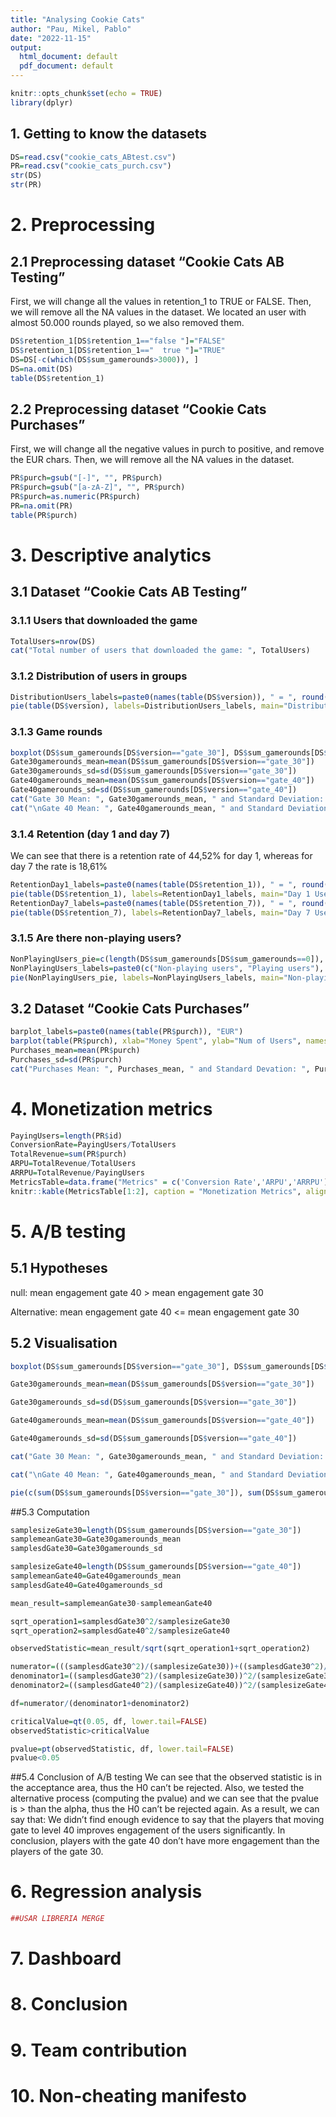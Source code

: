 ```yaml
---
title: "Analysing Cookie Cats"
author: "Pau, Mikel, Pablo"
date: "2022-11-15"
output:
  html_document: default
  pdf_document: default
---
```


```r
knitr::opts_chunk$set(echo = TRUE)
library(dplyr)
```


## 1. Getting to know the datasets
```r
DS=read.csv("cookie_cats_ABtest.csv")
PR=read.csv("cookie_cats_purch.csv")
str(DS)
str(PR)
```

# 2. Preprocessing
## 2.1 Preprocessing dataset “Cookie Cats AB Testing”
First, we will change all the values in retention_1 to TRUE or FALSE. Then, we will remove all the NA values in the dataset. We located an user with almost 50.000 rounds played, so we also removed them.
```r
DS$retention_1[DS$retention_1=="false "]="FALSE"
DS$retention_1[DS$retention_1=="  true "]="TRUE"
DS=DS[-c(which(DS$sum_gamerounds>3000)), ]
DS=na.omit(DS)
table(DS$retention_1)
```

## 2.2  Preprocessing dataset “Cookie Cats Purchases”
First, we will change all the negative values in purch to positive, and remove the EUR chars. Then, we will remove all the NA values in the dataset.
```r
PR$purch=gsub("[-]", "", PR$purch)
PR$purch=gsub("[a-zA-Z]", "", PR$purch)
PR$purch=as.numeric(PR$purch)
PR=na.omit(PR)
table(PR$purch)
```

# 3. Descriptive analytics
## 3.1 Dataset “Cookie Cats AB Testing”
### 3.1.1 Users that downloaded the game
```r
TotalUsers=nrow(DS)
cat("Total number of users that downloaded the game: ", TotalUsers)
```
### 3.1.2 Distribution of users in groups
```r
DistributionUsers_labels=paste0(names(table(DS$version)), " = ", round(100*table(DS$version)/sum(table(DS$version)), 2), "% (", table(DS$version), ")")
pie(table(DS$version), labels=DistributionUsers_labels, main="Distribution of users in groups")
```

### 3.1.3 Game rounds
```r
boxplot(DS$sum_gamerounds[DS$version=="gate_30"], DS$sum_gamerounds[DS$version=="gate_40"], xlab="Groups", ylab="Num of Rounds", names=c("Gate_30", "Gate_40"), main="Game Rounds per each group")
Gate30gamerounds_mean=mean(DS$sum_gamerounds[DS$version=="gate_30"])
Gate30gamerounds_sd=sd(DS$sum_gamerounds[DS$version=="gate_30"])
Gate40gamerounds_mean=mean(DS$sum_gamerounds[DS$version=="gate_40"])
Gate40gamerounds_sd=sd(DS$sum_gamerounds[DS$version=="gate_40"])
cat("Gate 30 Mean: ", Gate30gamerounds_mean, " and Standard Deviation: ", Gate30gamerounds_sd)
cat("\nGate 40 Mean: ", Gate40gamerounds_mean, " and Standard Deviation: ", Gate40gamerounds_sd)
```
### 3.1.4 Retention (day 1 and day 7)
We can see that there is a retention rate of 44,52% for day 1, whereas for day 7 the rate is 18,61% 
```r
RetentionDay1_labels=paste0(names(table(DS$retention_1)), " = ", round(100*table(DS$retention_1)/sum(table(DS$retention_1)), 2), "%")
pie(table(DS$retention_1), labels=RetentionDay1_labels, main="Day 1 User Retention Rate")
RetentionDay7_labels=paste0(names(table(DS$retention_7)), " = ", round(100*table(DS$retention_7)/sum(table(DS$retention_7)), 2), "%")
pie(table(DS$retention_7), labels=RetentionDay7_labels, main="Day 7 User Retention Rate")
```

### 3.1.5 Are there non-playing users?
```r
NonPlayingUsers_pie=c(length(DS$sum_gamerounds[DS$sum_gamerounds==0]), length(DS$sum_gamerounds[DS$sum_gamerounds>0]))
NonPlayingUsers_labels=paste0(c("Non-playing users", "Playing users"), " = ", round(100*NonPlayingUsers_pie/sum(table(DS$sum_gamerounds)), 2), "%\n (", NonPlayingUsers_pie, ")")
pie(NonPlayingUsers_pie, labels=NonPlayingUsers_labels, main="Non-playing Users")
```

## 3.2 Dataset “Cookie Cats Purchases”
```r
barplot_labels=paste0(names(table(PR$purch)), "EUR")
barplot(table(PR$purch), xlab="Money Spent", ylab="Num of Users", names.arg=barplot_labels, main="Purchases made by users")
Purchases_mean=mean(PR$purch)
Purchases_sd=sd(PR$purch)
cat("Purchases Mean: ", Purchases_mean, " and Standard Devation: ", Purchases_sd)
```

# 4. Monetization metrics
```r
PayingUsers=length(PR$id)
ConversionRate=PayingUsers/TotalUsers
TotalRevenue=sum(PR$purch)
ARPU=TotalRevenue/TotalUsers
ARRPU=TotalRevenue/PayingUsers
MetricsTable=data.frame("Metrics" = c('Conversion Rate','ARPU','ARRPU'), "Values" = c(ConversionRate,ARPU,ARRPU))
knitr::kable(MetricsTable[1:2], caption = "Monetization Metrics", align = "cc")
```
# 5. A/B testing
## 5.1 Hypotheses

null: mean engagement gate 40 > mean engagement gate 30

Alternative: mean engagement gate 40 <= mean engagement gate 30

## 5.2 Visualisation
```r
boxplot(DS$sum_gamerounds[DS$version=="gate_30"], DS$sum_gamerounds[DS$version=="gate_40"], xlab="Groups", ylab="Num of Rounds", names=c("Gate_30", "Gate_40"), main="Game Rounds per each group")

Gate30gamerounds_mean=mean(DS$sum_gamerounds[DS$version=="gate_30"])

Gate30gamerounds_sd=sd(DS$sum_gamerounds[DS$version=="gate_30"])

Gate40gamerounds_mean=mean(DS$sum_gamerounds[DS$version=="gate_40"])

Gate40gamerounds_sd=sd(DS$sum_gamerounds[DS$version=="gate_40"])

cat("Gate 30 Mean: ", Gate30gamerounds_mean, " and Standard Deviation: ", Gate30gamerounds_sd)

cat("\nGate 40 Mean: ", Gate40gamerounds_mean, " and Standard Deviation: ", Gate40gamerounds_sd)

pie(c(sum(DS$sum_gamerounds[DS$version=="gate_30"]), sum(DS$sum_gamerounds[DS$version=="gate_40"])), labels = paste0(c("Gate 30", "Gate 40"), " = ", c(sum(DS$sum_gamerounds[DS$version=="gate_30"]), sum(DS$sum_gamerounds[DS$version=="gate_40"]))), main = "Total game rounds per group")
```

##5.3 Computation
```r
samplesizeGate30=length(DS$sum_gamerounds[DS$version=="gate_30"])
samplemeanGate30=Gate30gamerounds_mean
samplesdGate30=Gate30gamerounds_sd

samplesizeGate40=length(DS$sum_gamerounds[DS$version=="gate_40"])
samplemeanGate40=Gate40gamerounds_mean
samplesdGate40=Gate40gamerounds_sd

mean_result=samplemeanGate30-samplemeanGate40

sqrt_operation1=samplesdGate30^2/samplesizeGate30
sqrt_operation2=samplesdGate40^2/samplesizeGate40

observedStatistic=mean_result/sqrt(sqrt_operation1+sqrt_operation2)

numerator=(((samplesdGate30^2)/(samplesizeGate30))+((samplesdGate30^2)/(samplesizeGate30)))^2
denominator1=((samplesdGate30^2)/(samplesizeGate30))^2/(samplesizeGate30-1)
denominator2=((samplesdGate40^2)/(samplesizeGate40))^2/(samplesizeGate40-1)

df=numerator/(denominator1+denominator2)

criticalValue=qt(0.05, df, lower.tail=FALSE)
observedStatistic>criticalValue

pvalue=pt(observedStatistic, df, lower.tail=FALSE)
pvalue<0.05
```

##5.4 Conclusion of A/B testing
We can see that the observed statistic is in the acceptance area, thus the H0 can't be rejected.
Also, we tested the alternative process (computing the pvalue) and we can see that the pvalue is > than the alpha, thus the H0 can't be rejected again.
As a result, we can say that:
We didn't find enough evidence to say that the players that moving gate to level 40 improves engagement of the users significantly. In conclusion, players with the gate 40 don't have more engagement than the players of the gate 30.

# 6. Regression analysis
```r
##USAR LIBRERIA MERGE

```

# 7. Dashboard

# 8. Conclusion

# 9. Team contribution


# 10. Non-cheating manifesto




